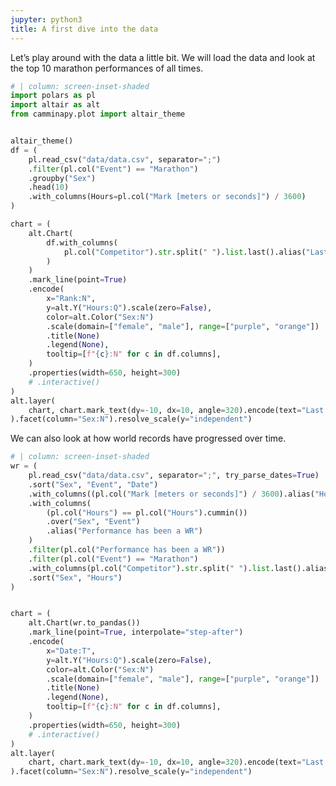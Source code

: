 ```yaml
---
jupyter: python3
title: A first dive into the data
---
```


Let's play around with the data a little bit.
We will load the data and look at the top 10 marathon performances of all times.

```python
# | column: screen-inset-shaded
import polars as pl
import altair as alt
from camminapy.plot import altair_theme


altair_theme()
df = (
    pl.read_csv("data/data.csv", separator=";")
    .filter(pl.col("Event") == "Marathon")
    .groupby("Sex")
    .head(10)
    .with_columns(Hours=pl.col("Mark [meters or seconds]") / 3600)
)

chart = (
    alt.Chart(
        df.with_columns(
            pl.col("Competitor").str.split(" ").list.last().alias("Last Name")
        )
    )
    .mark_line(point=True)
    .encode(
        x="Rank:N",
        y=alt.Y("Hours:Q").scale(zero=False),
        color=alt.Color("Sex:N")
        .scale(domain=["female", "male"], range=["purple", "orange"])
        .title(None)
        .legend(None),
        tooltip=[f"{c}:N" for c in df.columns],
    )
    .properties(width=650, height=300)
    # .interactive()
)
alt.layer(
    chart, chart.mark_text(dy=-10, dx=10, angle=320).encode(text="Last Name:N")
).facet(column="Sex:N").resolve_scale(y="independent")

```



We can also look at how world records have progressed over time.

```python
# | column: screen-inset-shaded
wr = (
    pl.read_csv("data/data.csv", separator=";", try_parse_dates=True)
    .sort("Sex", "Event", "Date")
    .with_columns((pl.col("Mark [meters or seconds]") / 3600).alias("Hours"))
    .with_columns(
        (pl.col("Hours") == pl.col("Hours").cummin())
        .over("Sex", "Event")
        .alias("Performance has been a WR")
    )
    .filter(pl.col("Performance has been a WR"))
    .filter(pl.col("Event") == "Marathon")
    .with_columns(pl.col("Competitor").str.split(" ").list.last().alias("Last Name"))
    .sort("Sex", "Hours")
)


chart = (
    alt.Chart(wr.to_pandas())
    .mark_line(point=True, interpolate="step-after")
    .encode(
        x="Date:T",
        y=alt.Y("Hours:Q").scale(zero=False),
        color=alt.Color("Sex:N")
        .scale(domain=["female", "male"], range=["purple", "orange"])
        .title(None)
        .legend(None),
        tooltip=[f"{c}:N" for c in df.columns],
    )
    .properties(width=650, height=300)
    # .interactive()
)
alt.layer(
    chart, chart.mark_text(dy=-10, dx=10, angle=320).encode(text="Last Name:N")
).facet(column="Sex:N").resolve_scale(y="independent")
```
